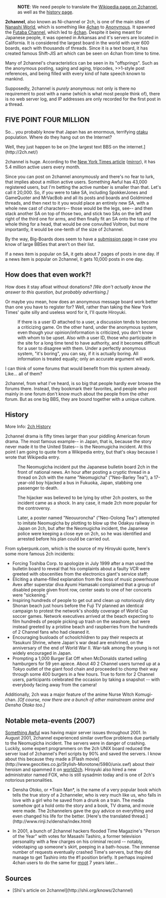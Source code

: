 :'''NOTE''': We need people to translate the [https://ja.wikipedia.org/wiki/2%E3%81%A1%E3%82%83%E3%82%93%E3%81%AD%E3%82%8B Wikipedia page on 2channel], as well as the [https://ja.wikipedia.org/wiki/2%E3%81%A1%E3%82%83%E3%82%93%E3%81%AD%E3%82%8B%E3%81%AE%E6%AD%B4%E5%8F%B2 history page].

'''2channel''', also known as Ni-channel or 2ch, is one of the main sites of [[Nanashi World]], which is something like [[4chan]] to [[Anonymous]]. It spawned the  [[Futaba Channel]], which led to [[4chan]]. Despite it being meant for Japanese people, it was opened in Arkansas and it's servers are located in California. It is considered the largest board in the world with over 600 boards, each with thousands of threads. Since it is a text board, it has created famous Shift-JIS art which can be seen on 4chan from time to time.

Many of 2channel's characteristics can be seen in its "offsprings". Such as the anonymous posting, saging and aging, tripcodes, >>1-style post references, and being filled with every kind of hate speech known to mankind.

Supposedly, 2channel is ''purely'' anonymous: not only is there no requirement to post with a name (which is what most people think of), there is no web server log, and IP addresses are only recorded for the first post in a thread.

==FIVE POINT FOUR MILLION==

So... you probably know that Japan has an enormous, terrifying [[otaku]] population. Where do they hang out on the Internet?

Well, they just happen to be on [the largest text BBS on the internet.](http://2ch.net/)

2channel is huge. According to the [http://www.nytimes.com/2004/05/09/international/asia/09toky.html New York Times article] ([http://www.asiamedia.ucla.edu/article.asp?parentid=11049 mirror]), it has 5.4 million active users every month.

Since you can post on 2channel anonymously and there's no fear to lurk, that implies about a million active users. Something Awful has 43,000 registered users, but I'm betting the active number is smaller than that. Let's call it 20,000. So, if you were to take SA, including SpokkerJones and GameQuoter and MrVacBob and all its posts and boards and Goldmined threads, and then next to it you would place an entirely new SA, with a whole new cast of characters-- those would be the legs, see-- and then stack another SA on top of those two, and stick two SAs on the left and right of the third one for arms, and then finally fit an SA onto the top of the whole thing for a head, that would be one convulted Voltron, but more importantly, it would be one-tenth of the size of 2channel.

By the way, Big-Boards does seem to have a [http://www.big-boards.com/submit/ submission page] in case you know of large BBSes that aren't on their list.

If a news item is popular on SA, it gets about 7 pages of posts in one day. If a news item is popular on 2channel, it gets 10,000 posts in one day.

==How does that even work?!==

How does it stay afloat without donations? ''[We don't actually know the answer to this question, but probably advertising.]''

Or maybe you mean, how does an anonymous message board work better than one you have to register for? Well, rather than taking the New York Times' quite silly and useless word for it, I'll quote Hiroyuki.

:If there is a user ID attached to a user, a discussion tends to become a criticizing game. On the other hand, under the anonymous system, even though your opinion/information is criticized, you don't know with whom to be upset. Also with a user ID, those who participate in the site for a long time tend to have authority, and it becomes difficult for a user to disagree with them. Under a perfectly anonymous system, "it's boring", you can say, if it is actually boring. All information is treated equally; only an accurate argument will work.

I can think of some forums that would benefit from this system already. Like... all of them?

2channel, from what I've heard, is so big that people hardly ever browse the forums there. Instead, they bookmark their favorites, and people who post mainly in one forum don't know much about the people from the other forum. But as one big BBS, they are bound together with a unique culture.

==History==

More Info: [[2ch History]]

2channel drama is fifty times larger than your piddling American forum drama. The most famous example-- in Japan, that is, because the story never made it to the United States-- is the Neomugicha incident. At this point I am going to quote from a Wikipedia entry, but that's okay because I wrote that Wikipedia entry.

:The Neomugicha incident put the Japanese bulletin board 2ch in the front of national news. An hour after posting a cryptic thread in a thread on 2ch with the name "Neomugicha" ("Neo-Barley Tea"), a 17-year-old boy hijacked a bus in Fukuoka, Japan, stabbing one passenger to death.

:The hijacker was believed to be lying by other 2ch posters, so the incident came as a shock. In any case, it made 2ch more popular for the controversy.

:Later, a poster named "Neouuroncha" ("Neo-Oolong Tea") attempted to imitate Neomugicha by plotting to blow up the Odakyu railway in Japan on 2ch, but after the Neomugicha incident, the Japanese police were keeping a close eye on 2ch, so he was identified and arrested before his plan could be carried out.

From syberpunk.com, which is the source of my Hiroyuki quote, here's some more famous 2ch incidents:

* Forcing Toshiba Corp. to apologize in July 1999 after a man used the bulletin board to reveal that his complaints about a faulty VCR were greeted with obscenities from the electronics giant's service staff;
* Eliciting a shame-filled explanation from the boss of music powerhouse Avex after superstar diva Ayumi Hamasaki complained that a group of disabled people given front row, center seats to one of her concerts were "sickening."
* Inspiring hundreds of people to get out and clean up notoriously dirty Shonan beach just hours before the Fuji TV planned an identical campaign to protest the network's shoddy coverage of World Cup soccer games. Network executives arrived at the beach expecting to film hundreds of people picking up trash on the seashore, but were instead greeted by a pristine beach and raspberries from the hundreds of 2 Channel fans who had cleaned it.
* Encouraging busloads of schoolchildren to pay their respects at Yasukuni Shrine, where Japan's war dead are enshrined, on the anniversary of the end of World War II. War-talk among the young is not widely encouraged in Japan.
* Prompting a 1,000 Burger Eat Off when McDonalds started selling hamburgers for 59 yen apiece. About 40 2 Channel users turned up at a Tokyo outlet of the giant food chain and proceeded to chomp their way through some 400 burgers in a few hours. True to form for 2 Channel users, participants celebrated the occasion by taking a snapshot -- with everybody facing away from the camera!

Additionally, 2ch was a major feature of the anime Nurse Witch Komugi-chan. ''[Of course, now there are a bunch of other mainstream anime and Densha Otoko too.]''

==Notable meta-events (2007)==
[[Something Awful]] was having major server issues throughout 2001. In August 2001, 2channel experienced similar overflow problems due partially to the Neomugicha incident. The servers were in danger of crashing. Luckily, some expert programmers on the 2ch UNIX board reduced the server load of 2channel's Perl scripts by 90% and saved the servers. I know about this because they made a [Flash movie](http://www.geocities.co.jp/Stylish-Monotone/5980/unix.swf) about their heroism and spammed it on [[world2ch]]. Hiroyuki also hired a new administrator named FOX, who is still sysadmin today and is one of 2ch's notorious personalities.

* Densha Otoko, or *Train Man*, is the name of a very popular book which tells the true story of a 2channeler, who is very much like us, who falls in love with a girl who he saved from a drunk on a train. The media somehow got a hold onto the story and a book, TV drama, and movie were made. The 2channelers gave the guy advice on everything and even changed his life for the better. [Here's the translated thread.](http://www.rinji.tv/densha/index.html)

* In 2001, a bunch of 2channel hackers flooded Time Magazine's "Person of the Year" with votes for Masashi Tashiro, a former television personality with a few charges on his criminal record -- notably, videotaping up someone's skirt, peeping in a bath-house. The immense number of requests eventually crashed Time's servers, but they did manage to get Tashiro into the #1 position briefly. It perhaps inspired 4chan users to do the same for [[moot]] 7 years later...

==Sources==
* [Shii's article on 2channel](http://shii.org/knows/2channel)
